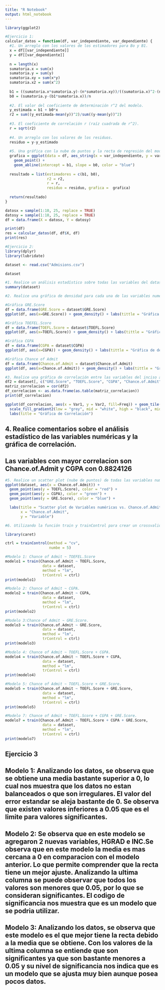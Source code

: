 ```yaml
---
title: "R Notebook"
output: html_notebook
---
```


```r
library(ggplot2)
```

```r
#Ejercicio 1:
calcular_datos = function(df, var_independiente, var_dependiente) {
  #1. Un arreglo con los valores de los estimadores para Bo y B1.
  x = df[[var_independiente]]
  y = df[[var_dependiente]]
  
  n = length(x)
  sumatoria.x = sum(x)
  sumatoria.y = sum(y)
  sumatoria.xy = sum(x*y)
  sumatoria.x2 = sum(x^2)
  
  b1 = ((sumatoria.x*sumatoria.y)-(n*sumatoria.xy))/((sumatoria.x)^2-(n*sumatoria.x2))
  b0 = (sumatoria.y-(b1*sumatoria.x))/n
  
  #2. El valor del coeficiente de determinación r^2 del modelo.
  y_estimada = b1 + b0*x
  r2 = sum((y_estimada-mean(y))^2)/sum((y-mean(y))^2)
  
  #3. El coeficiente de correlación r (raíz cuadrada de r^2). 
  r = sqrt(r2)
  
  #4. Un arreglo con los valores de los residuos.
  residuo = y-y_estimado
  
  #5. Una gráfica con la nube de puntos y la recta de regresión del modelo.
  grafica = ggplot(data = df, aes_string(x = var_independiente, y = var_dependiente)) +
    geom_point() +
    geom_abline(intercept = b1, slope = b0, color = "blue")
  
  resultado = list(estimadores = c(b1, b0), 
                   r2 = r2, 
                   r = r, 
                   residuo = residuo, grafica =  grafica)
  
  return(resultado)
}

```

```r
datosx = sample(1:10, 25, replace = TRUE)
datosy = sample(1:10, 25, replace = TRUE)
df = data.frame(X = datosx, Y = datosy)

print(df)
res = calcular_datos(df, df$X, df)
print(res)
```

```r
#Ejercicio 2:
library(dplyr)
library(lubridate)

dataset <- read.csv("Admisions.csv")
```

```r
dataset
```

```r
#1. Realice un análisis estadístico sobre todas las variables del dataset, recuerde que pude usar la función summary().
summary(dataset)
```

```r
#2. Realice una gráfica de densidad para cada una de las variables numéricas en el dataset: GRE.Score, TOEFL.Score, CGPA y Chance of Admit.

#Gráfica GRE.Score
df = data.frame(GRE.Score = dataset$GRE.Score)
ggplot(df, aes(x=GRE.Score)) + geom_density() + labs(tittle = "Gráfica de densidad de GRE.Score")
```

```r
#Gráfica TOEFEL.Score
df = data.frame(TOEFL.Score = dataset$TOEFL.Score)
ggplot(df, aes(x=TOEFL.Score)) + geom_density() + labs(tittle = "Gráfica de densidad de TOEFL.Score")
```

```r
#Gráfica CGPA
df = data.frame(CGPA = dataset$CGPA)
ggplot(df, aes(x=CGPA)) + geom_density() + labs(tittle = "Gráfica de densidad de CGPA")
```

```r
#Gráfica Chance of Admit
df = data.frame(Chance.of.Admit = dataset$Chance.of.Admit)
ggplot(df, aes(x=Chance.of.Admit)) + geom_density() + labs(tittle = "Gráfica de densidad de Chance.of.Admit")
```

```r
#3. Realice una gráfica de correlación entre las variables del inciso anterior.
df2 = dataset[, c("GRE.Score", "TOEFL.Score", "CGPA", "Chance.of.Admit")]
matriz_correlacion = cor(df2)
df_correlacion <- as.data.frame(as.table(matriz_correlacion))
print(df_correlacion)
```

```r
ggplot(df_correlacion, aes(x = Var1, y = Var2, fill=Freq)) + geom_tile() +
  scale_fill_gradient2(low = "grey", mid = "white", high = "black", midpoint = 0) +
  labs(title = "Gráfica de Correlación")
```

## 4. Realice comentarios sobre el análisis estadístico de las variables numéricas y la gráfica de correlación.

## Las variables con mayor correlacion son Chance.of.Admit y CGPA con 0.8824126

```r
#5. Realice un scatter plot (nube de puntos) de todas las variables numéricas contra la variable Chance of Admit.
ggplot(dataset, aes(x = Chance.of.Admit)) +
  geom_point(aes(y = TOEFL.Score), color = "red") +
  geom_point(aes(y = CGPA), color = "green") +
  geom_point(aes(y = GRE.Score), color = "blue") +

  labs(title = "Scatter plot de Variables numéricas vs. Chance.of.Admit",
       x = "Chance.of.Admit",
       y = "Variable")
```

```r
#6. Utilizando la función train y trainControl para crear un crossvalidation y le permita evaluar los siguientes modelos:

library(caret)

ctrl = trainControl(method = "cv",
                    numbe = 5)
```

```r
#Modelo 1: Chance of Admit ~ TOEFEL.Score
modelo1 = train(Chance.of.Admit ~ TOEFL.Score,
                 data = dataset,
                 method = "lm",
                 trControl = ctrl)
print(modelo1)
```

```r
#Modelo 2: Chance of Admit ~ CGPA.
modelo2 = train(Chance.of.Admit ~ CGPA,
                 data = dataset,
                 method = "lm",
                 trControl = ctrl)
print(modelo2)
```

```r
#Modelo 3:Chance of Admit ~ GRE.Score.
modelo3 = train(Chance.of.Admit ~ GRE.Score,
                 data = dataset,
                 method = "lm",
                 trControl = ctrl)
print(modelo3)
```

```r
#Modelo 4: Chance of Admit ~ TOEFL.Score + CGPA.
modelo4 = train(Chance.of.Admit ~ TOEFL.Score + CGPA,
                 data = dataset,
                 method = "lm",
                 trControl = ctrl)
print(modelo4)
```

```r
#Modelo 5: Chance of Admit ~ TOEFL.Score + GRE.Score.
modelo5 = train(Chance.of.Admit ~ TOEFL.Score + GRE.Score,
                 data = dataset,
                 method = "lm",
                 trControl = ctrl)
print(modelo5)
```

```r
#Modelo 7: Chance of Admit ~ TOEFL.Score + CGPA + GRE.Score.
modelo7 = train(Chance.of.Admit ~ TOEFL.Score + CGPA + GRE.Score,
                 data = dataset,
                 method = "lm",
                 trControl = ctrl)
print(modelo7)
```
## Ejercicio 3
## Modelo 1: Analizando los datos, se observa que se obtiene una media bastante superior a 0, lo cual nos muestra que los datos no estan balanceados o que son irregulares. El valor del error estandar se aleja bastante de 0. Se observa que existen valores inferiores a 0.05 que es el limite para valores significantes. 

## Modelo 2: Se observa que en este modelo se agregaron 2 nuevas variables, HGRAD e INC.Se observa que en este modelo la media es mas cercana a 0 en comparacion con el modelo anterior. Lo que permite comprender que la recta tiene un mejor ajuste. Analizando la ultima columna se puede observar que todos los valores son menores que 0.05, por lo que se consideran significantes. El codigo de significancia nos muestra que es un modelo que se podria utilizar.

## Modelo 3: Analizando los datos, se observa que este modelo es el que mejor tiene la recta debido a la media que se obtiene. Con los valores de la ultima columna se entiende que son significantes ya que son bastante menores a 0.05 y su nivel de significancia nos indica que es un modelo que se ajusta muy bien aunque posea pocos datos. 


